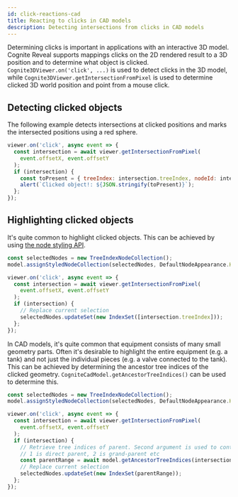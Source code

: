 ```yaml
---
id: click-reactions-cad
title: Reacting to clicks in CAD models
description: Detecting intersections from clicks in CAD models
---
```


Determining clicks is important in applications with an interactive 3D model. Cognite Reveal supports
mappings clicks on the 2D rendered result to a 3D position and to determine what object is clicked.
`Cognite3DViewer.on('click', ...)` is used to detect clicks in the 3D model, while
`Cognite3DViewer.getIntersectionFromPixel` is used to determine clicked 3D world position and point from
a mouse click.


<DemoWrapper />

## Detecting clicked objects

The following example detects intersections at clicked positions and marks the intersected positions
using a red sphere.

```js runnable-4x
viewer.on('click', async event => {
  const intersection = await viewer.getIntersectionFromPixel(
    event.offsetX, event.offsetY
  );
  if (intersection) {
    const toPresent = { treeIndex: intersection.treeIndex, nodeId: intersection.nodeID, point: intersection.point };
    alert(`Clicked object!: ${JSON.stringify(toPresent)}`);
  };
});
```

## Highlighting clicked objects

It's quite common to highlight clicked objects. This can be achieved by using [the node styling API](./cad-styling.mdx).

```js runnable-4x
const selectedNodes = new TreeIndexNodeCollection();
model.assignStyledNodeCollection(selectedNodes, DefaultNodeAppearance.Highlighted);

viewer.on('click', async event => {
  const intersection = await viewer.getIntersectionFromPixel(
    event.offsetX, event.offsetY
  );
  if (intersection) {
    // Replace current selection
    selectedNodes.updateSet(new IndexSet([intersection.treeIndex]));
  };
});
```

In CAD models, it's quite common that equipment consists of many small geometry parts. Often it's desirable to
highlight the entire equipment (e.g. a tank) and not just the individual pieces (e.g. a valve connected to the tank).
This can be achieved by determining the ancestor tree indices of the clicked geometry. `CogniteCadModel.getAncestorTreeIndices()`
can be used to determine this.

```js runnable-4x
const selectedNodes = new TreeIndexNodeCollection();
model.assignStyledNodeCollection(selectedNodes, DefaultNodeAppearance.Highlighted);

viewer.on('click', async event => {
  const intersection = await viewer.getIntersectionFromPixel(
    event.offsetX, event.offsetY
  );
  if (intersection) {
    // Retrieve tree indices of parent. Second argument is used to control what ancestor level to retrieve;
    // 1 is direct parent, 2 is grand-parent etc
    const parentRange = await model.getAncestorTreeIndices(intersection.treeIndex, 1);
    // Replace current selection
    selectedNodes.updateSet(new IndexSet(parentRange));
  };
});
```

